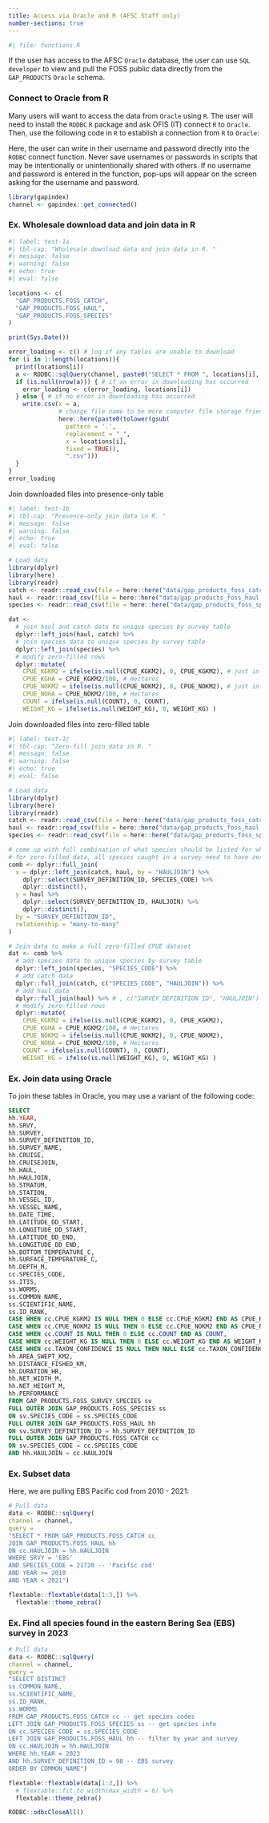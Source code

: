 ```yaml
---
title: Access via Oracle and R (AFSC Staff only)
number-sections: true
---
```


```r
#| file: functions.R
```

If the user has access to the AFSC `Oracle` database, the user can use `SQL developer` to view and pull the FOSS public data directly from the `GAP_PRODUCTS` `Oracle` schema. 

### Connect to Oracle from R

Many users will want to access the data from `Oracle` using `R`. The user will need to install the `RODBC` `R` package and ask OFIS (IT) connect `R` to `Oracle`. Then, use the following code in `R` to establish a connection from `R` to `Oracle`: 

Here, the user can write in their username and password directly into the `RODBC` connect function. Never save usernames or passwords in scripts that may be intentionally or unintentionally shared with others. If no username and password is entered in the function, pop-ups will appear on the screen asking for the username and password. 

```r
library(gapindex)
channel <- gapindex::get_connected()
```


### Ex. Wholesale download data and join data in R

```r
#| label: test-1a
#| tbl-cap: "Wholesale download data and join data in R. "
#| message: false
#| warning: false
#| echo: true
#| eval: false

locations <- c(
  "GAP_PRODUCTS.FOSS_CATCH",
  "GAP_PRODUCTS.FOSS_HAUL",
  "GAP_PRODUCTS.FOSS_SPECIES"
)

print(Sys.Date())

error_loading <- c() # log if any tables are unable to download 
for (i in 1:length(locations)){
  print(locations[i])
  a <- RODBC::sqlQuery(channel, paste0("SELECT * FROM ", locations[i], "; "))
  if (is.null(nrow(a))) { # if an error in downloading has occurred
    error_loading <- c(error_loading, locations[i])
  } else { # if no error in downloading has occurred
    write.csv(x = a, 
              # change file name to be more computer file storage friendly
              here::here(paste0(tolower(gsub(
                pattern = '.', 
                replacement = "_", 
                x = locations[i], 
                fixed = TRUE)),
                ".csv")))
  }
}
error_loading
```

Join downloaded files into presence-only table

```r
#| label: test-1b
#| tbl-cap: "Presence-only join data in R. "
#| message: false
#| warning: false
#| echo: true
#| eval: false

# Load data
library(dplyr)
library(here)
library(readr)
catch <- readr::read_csv(file = here::here("data/gap_products_foss_catch.csv"))[,-1] # remove "row number" column
haul <- readr::read_csv(file = here::here("data/gap_products_foss_haul.csv"))[,-1] # remove "row number" column
species <- readr::read_csv(file = here::here("data/gap_products_foss_species.csv"))[,-1] # remove "row number" column

dat <- 
  # join haul and catch data to unique species by survey table
  dplyr::left_join(haul, catch) %>% 
  # join species data to unique species by survey table
  dplyr::left_join(species) %>% 
  # modify zero-filled rows
  dplyr::mutate(
    CPUE_KGKM2 = ifelse(is.null(CPUE_KGKM2), 0, CPUE_KGKM2), # just in case
    CPUE_KGHA = CPUE_KGKM2/100, # Hectares
    CPUE_NOKM2 = ifelse(is.null(CPUE_NOKM2), 0, CPUE_NOKM2), # just in case
    CPUE_NOHA = CPUE_NOKM2/100, # Hectares
    COUNT = ifelse(is.null(COUNT), 0, COUNT),
    WEIGHT_KG = ifelse(is.null(WEIGHT_KG), 0, WEIGHT_KG) )
```


Join downloaded files into zero-filled table

```r
#| label: test-1c
#| tbl-cap: "Zero-fill join data in R. "
#| message: false
#| warning: false
#| echo: true
#| eval: false

# Load data
library(dplyr)
library(here)
library(readr)
catch <- readr::read_csv(file = here::here("data/gap_products_foss_catch.csv"))[,-1] # remove "row number" column
haul <- readr::read_csv(file = here::here("data/gap_products_foss_haul.csv"))[,-1] # remove "row number" column
species <- readr::read_csv(file = here::here("data/gap_products_foss_species.csv"))[,-1] # remove "row number" column

# come up with full combination of what species should be listed for what hauls/surveys
# for zero-filled data, all species caught in a survey need to have zero or non-zero row entries for a haul
comb <- dplyr::full_join(
  x = dplyr::left_join(catch, haul, by = "HAULJOIN") %>%
    dplyr::select(SURVEY_DEFINITION_ID, SPECIES_CODE) %>%
    dplyr::distinct(),
  y = haul %>%
    dplyr::select(SURVEY_DEFINITION_ID, HAULJOIN) %>%
    dplyr::distinct(), 
  by = "SURVEY_DEFINITION_ID", 
  relationship = "many-to-many"
)

# Join data to make a full zero-filled CPUE dataset
dat <- comb %>% 
  # add species data to unique species by survey table
  dplyr::left_join(species, "SPECIES_CODE") %>% 
  # add catch data
  dplyr::full_join(catch, c("SPECIES_CODE", "HAULJOIN")) %>% 
  # add haul data
  dplyr::full_join(haul) %>% # , c("SURVEY_DEFINITION_ID", "HAULJOIN")
  # modify zero-filled rows
  dplyr::mutate(
    CPUE_KGKM2 = ifelse(is.null(CPUE_KGKM2), 0, CPUE_KGKM2),
    CPUE_KGHA = CPUE_KGKM2/100, # Hectares
    CPUE_NOKM2 = ifelse(is.null(CPUE_NOKM2), 0, CPUE_NOKM2),
    CPUE_NOHA = CPUE_NOKM2/100, # Hectares
    COUNT = ifelse(is.null(COUNT), 0, COUNT),
    WEIGHT_KG = ifelse(is.null(WEIGHT_KG), 0, WEIGHT_KG) ) 
```

### Ex. Join data using Oracle

To join these tables in Oracle, you may use a variant of the following code: 

```sql

SELECT 
hh.YEAR,
hh.SRVY,                 
hh.SURVEY,
hh.SURVEY_DEFINITION_ID,
hh.SURVEY_NAME,
hh.CRUISE,
hh.CRUISEJOIN,           
hh.HAUL,
hh.HAULJOIN,
hh.STRATUM,
hh.STATION,
hh.VESSEL_ID,
hh.VESSEL_NAME,          
hh.DATE_TIME,
hh.LATITUDE_DD_START, 
hh.LONGITUDE_DD_START, 
hh.LATITUDE_DD_END,
hh.LONGITUDE_DD_END, 
hh.BOTTOM_TEMPERATURE_C,
hh.SURFACE_TEMPERATURE_C,
hh.DEPTH_M,
cc.SPECIES_CODE,
ss.ITIS,
ss.WORMS,
ss.COMMON_NAME,     
ss.SCIENTIFIC_NAME,
ss.ID_RANK,
CASE WHEN cc.CPUE_KGKM2 IS NULL THEN 0 ELSE cc.CPUE_KGKM2 END AS CPUE_KGKM2,
CASE WHEN cc.CPUE_NOKM2 IS NULL THEN 0 ELSE cc.CPUE_NOKM2 END AS CPUE_NOKM2,
CASE WHEN cc.COUNT IS NULL THEN 0 ELSE cc.COUNT END AS COUNT,
CASE WHEN cc.WEIGHT_KG IS NULL THEN 0 ELSE cc.WEIGHT_KG END AS WEIGHT_KG,
CASE WHEN cc.TAXON_CONFIDENCE IS NULL THEN NULL ELSE cc.TAXON_CONFIDENCE END AS TAXON_CONFIDENCE,
hh.AREA_SWEPT_KM2,       
hh.DISTANCE_FISHED_KM,
hh.DURATION_HR,          
hh.NET_WIDTH_M,
hh.NET_HEIGHT_M,
hh.PERFORMANCE 
FROM GAP_PRODUCTS.FOSS_SURVEY_SPECIES sv
FULL OUTER JOIN GAP_PRODUCTS.FOSS_SPECIES ss
ON sv.SPECIES_CODE = ss.SPECIES_CODE
FULL OUTER JOIN GAP_PRODUCTS.FOSS_HAUL hh
ON sv.SURVEY_DEFINITION_ID = hh.SURVEY_DEFINITION_ID
FULL OUTER JOIN GAP_PRODUCTS.FOSS_CATCH cc
ON sv.SPECIES_CODE = cc.SPECIES_CODE
AND hh.HAULJOIN = cc.HAULJOIN
```

### Ex. Subset data

Here, we are pulling EBS Pacific cod from 2010 - 2021: 

```r
# Pull data
data <- RODBC::sqlQuery(
channel = channel, 
query = 
"SELECT * FROM GAP_PRODUCTS.FOSS_CATCH cc
JOIN GAP_PRODUCTS.FOSS_HAUL hh
ON cc.HAULJOIN = hh.HAULJOIN
WHERE SRVY = 'EBS' 
AND SPECIES_CODE = 21720 -- 'Pacific cod' 
AND YEAR >= 2010 
AND YEAR < 2021")

flextable::flextable(data[1:3,]) %>% 
  flextable::theme_zebra() 
```

### Ex. Find all species found in the eastern Bering Sea (EBS) survey in 2023

```r
# Pull data
data <- RODBC::sqlQuery(
channel = channel, 
query = 
"SELECT DISTINCT 
ss.COMMON_NAME,
ss.SCIENTIFIC_NAME, 
ss.ID_RANK, 
ss.WORMS
FROM GAP_PRODUCTS.FOSS_CATCH cc -- get species codes
LEFT JOIN GAP_PRODUCTS.FOSS_SPECIES ss -- get species info
ON cc.SPECIES_CODE = ss.SPECIES_CODE
LEFT JOIN GAP_PRODUCTS.FOSS_HAUL hh -- filter by year and survey
ON cc.HAULJOIN = hh.HAULJOIN
WHERE hh.YEAR = 2023
AND hh.SURVEY_DEFINITION_ID = 98 -- EBS survey
ORDER BY COMMON_NAME")

flextable::flextable(data[1:3,]) %>% 
  # flextable::fit_to_width(max_width = 6) %>% 
  flextable::theme_zebra() 
```

```r
RODBC::odbcCloseAll()
```

